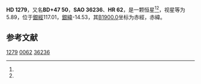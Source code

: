 {{Starbox begin
| name = HD 1279
}}
{{Starbox observe
| epoch = [[J2000.0|J2000.0]]
| constell = {{星座名待查}}<ref name=SIMBAD>{{cite web
 | url=http://simbad.u-strasbg.fr/simbad/sim-id?Ident=HR+62
 | title =Pulsating variable Star
 | publisher=Centre de Données astronomiques de Strasbourg
 | work=SIMBAD
 | accessdate=2012-07-13}}</ref><ref name=DATA>{{cite web
 | url=http://vizier.u-strasbg.fr/viz-bin/VizieR-5?-out.add=.&-source=5050&-corr=PK=HR&-out.max=9999&HR=62
 | title=VizieR Detailed Page
 | accessdate=2012-07-13
 | archive-date=2016-03-05
 | archive-url=https://web.archive.org/web/20160305051050/http://vizier.u-strasbg.fr/viz-bin/VizieR-5?-out.add=.&-source=5050&-corr=PK=HR&-out.max=9999&HR=62
 | dead-url=no
 }}</ref>
| 星官 = 
| ra = {{RA|0|17|9.1}}<ref name=SIMBAD /><ref name=DATA />
| dec = {{DEC|+47|56|51}}<ref name=SIMBAD /><ref name=DATA />
| appmag_v = 5.89<ref name=SIMBAD /><ref name=DATA />
}}
{{Starbox character
| class = B7III<ref name=SIMBAD /><ref name=DATA />
| b-v = -0.09<ref name=SIMBAD /><ref name=DATA />
| u-b = -0.44<ref name=SIMBAD /><ref name=DATA />
| r-i = <ref name=SIMBAD /><ref name=DATA />
| variable = 
}}
{{Starbox astrometry
| radial_v = -0.44
| prop_mo_ra = -9
| parallax = 
| p_error = 
}}
{{Starbox catalog
| names =BD+47 50，[[SAO星表|SAO]] 36236，[[HD星表|HD]] 1279，[[HR星表|HR]] 62}}
{{Starbox reference |Simbad=HR+62}}
{{Starbox end}}

'''HD 1279'''，又名'''BD+47 50'''，'''SAO 36236'''、'''HR 62'''，是一颗恒星<ref name=SIMBAD /><ref name=DATA />，视星等为5.89，位于[[銀道座標系|銀經]]117.01，[[銀道座標系|銀緯]]-14.53，其[[B1900.0|B1900.0]]坐标为赤經{{RA|0|11|52.3}}，赤緯{{DEC|+47|-14.53|31}}。

== 参考文献 ==
{{reflist}}

{{star-stub}}

[[Category:HD和HDE天體|1279]]
[[Category:HR天體|0062]]
[[Category:SAO天體|36236]]